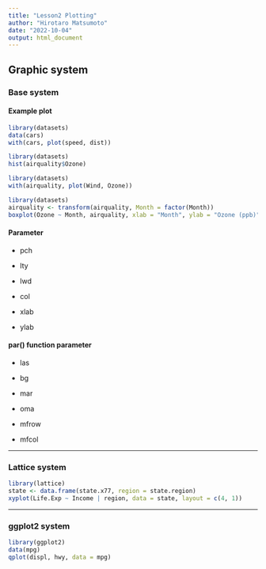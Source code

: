 ```yaml
---
title: "Lesson2 Plotting"
author: "Hirotaro Matsumoto"
date: "2022-10-04"
output: html_document
---
```


## Graphic system

### Base system

#### Example plot

```r
library(datasets)
data(cars)
with(cars, plot(speed, dist))
```

```r
library(datasets)
hist(airquality$Ozone)
```

```r
library(datasets)
with(airquality, plot(Wind, Ozone))
```

```r
library(datasets)
airquality <- transform(airquality, Month = factor(Month))
boxplot(Ozone ~ Month, airquality, xlab = "Month", ylab = "Ozone (ppb)")
```

#### Parameter

-   pch

-   lty

-   lwd

-   col

-   xlab

-   ylab

#### par() function parameter

-   las

-   bg

-   mar

-   oma

-   mfrow

-   mfcol

------------------------------------------------------------------------

### Lattice system

```r
library(lattice)
state <- data.frame(state.x77, region = state.region)
xyplot(Life.Exp ~ Income | region, data = state, layout = c(4, 1))
```

------------------------------------------------------------------------

### ggplot2 system

```r
library(ggplot2)
data(mpg)
qplot(displ, hwy, data = mpg)
```
